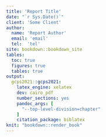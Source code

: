 ---
title: 'Report Title'
date: "`r Sys.Date()`"
client: 'Some Client'
author: 
  name: 'Report Author'
  email: 'email'
  tel:  'tel'
site: bookdown::bookdown_site
tables:
  toc: true
  figures: true
  tables: true
output: 
  gcps2021::gcps2021:
    latex_engine: xelatex
    dev: cairo_pdf
    number_sections: yes
    pandoc_args: [
      "--top-level-division=chapter"
    ]
    citation_package: biblatex
knit: "bookdown::render_book"
---

<!--chapter:end:skeleton.Rmd-->

